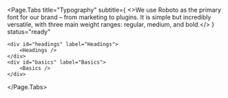 

<Page.Tabs
	title="Typography"
	subtitle={
		<>We use Roboto as the primary font for our brand – from marketing to plugins. It is simple but incredibly versatile, with three main weight ranges: regular, medium, and bold.</>
	}
	status="ready"
>
	<div id="headings" label="Headings">
		<Headings />
	</div>
	<div id="basics" label="Basics">
		<Basics />
	</div>
</Page.Tabs>
